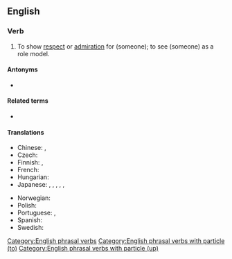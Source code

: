 ==English==

===Verb===
{{en-verb|*}}

# {{lb|en|transitive}} To show [[respect]] or [[admiration]] for (someone); to see (someone) as a role model.
#: {{syn|en|respect|idolize}}
#: {{ux|en|A boy should '''look up to''' his father.}}

====Antonyms====
* {{l|en|look down on}}

====Related terms====
* {{l|en|look up}}

====Translations====
{{trans-top|To show respect for}}
* Chinese: {{t+|zh|崇拜|tr=chóngbài}}, {{t+|zh|钦佩|tr=qīnpèi}}
* Czech: {{t|cs|vzhlížet k(e)}}
* Finnish: {{t+|fi|ihailla}}, {{t+|fi|kunnioittaa}}
* French: {{t+|fr|respecter}}
* Hungarian: {{t|hu|felnéz}}
* Japanese: {{t+|ja|見上げる|tr=miageru}}, {{t+|ja|仰ぐ|tr=aogu}}, {{t+|ja|重んじる|tr=omonjiru}}, {{t+|ja|重視|tr=jūshi suru|alt=重視する|sc=Jpan}}, {{t+|ja|尊敬|tr=sonkei suru|alt=尊敬する|sc=Jpan}}, {{t+|ja|尊重|tr=sonchō suru|alt=尊重する|sc=Jpan}}
{{trans-mid}}
* Norwegian: {{t+|no|se opp til}}
* Polish: {{t+|pl|podziwiać}}
* Portuguese: {{t+|pt|admirar}}, {{t+|pt|respeitar}}
* Spanish: {{t+|es|respetar}}
* Swedish: {{t+|sv|se upp till}}
{{trans-bottom}}

[[Category:English phrasal verbs]]
[[Category:English phrasal verbs with particle (to)]]
[[Category:English phrasal verbs with particle (up)]]